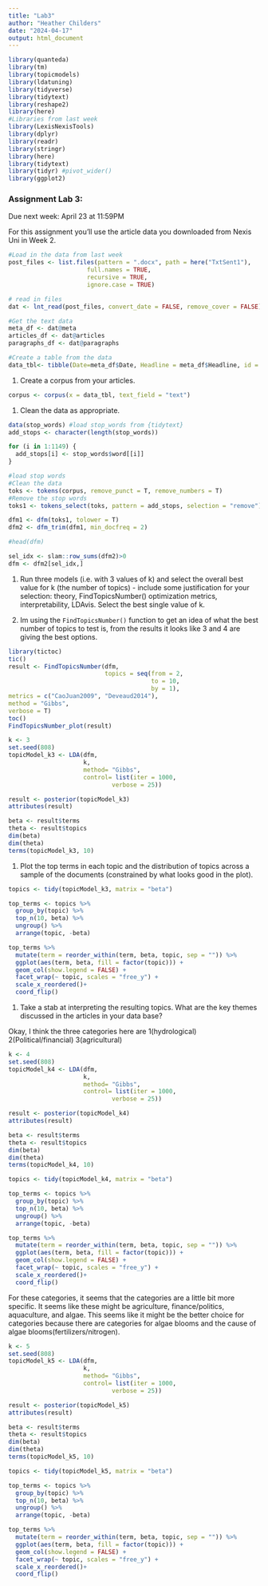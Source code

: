 ```yaml
---
title: "Lab3"
author: "Heather Childers"
date: "2024-04-17"
output: html_document
---
```


```r
library(quanteda)
library(tm)
library(topicmodels)
library(ldatuning)
library(tidyverse)
library(tidytext)
library(reshape2)
library(here)
#Libraries from last week
library(LexisNexisTools)
library(dplyr)
library(readr)
library(stringr)
library(here)
library(tidytext)
library(tidyr) #pivot_wider()
library(ggplot2)
```

### Assignment Lab 3:

Due next week: April 23 at 11:59PM

For this assignment you'll use the article data you downloaded from Nexis Uni in Week 2.

```r
#Load in the data from last week
post_files <- list.files(pattern = ".docx", path = here("TxtSent1"),
                      full.names = TRUE, 
                      recursive = TRUE, 
                      ignore.case = TRUE)

# read in files
dat <- lnt_read(post_files, convert_date = FALSE, remove_cover = FALSE)

#Get the text data
meta_df <- dat@meta
articles_df <- dat@articles
paragraphs_df <- dat@paragraphs

#Create a table from the data
data_tbl<- tibble(Date=meta_df$Date, Headline = meta_df$Headline, id = articles_df$ID, text = articles_df$Article)
```

1.  Create a corpus from your articles.

```r
corpus <- corpus(x = data_tbl, text_field = "text")
```

1.  Clean the data as appropriate.

```r
data(stop_words) #load stop_words from {tidytext}
add_stops <- character(length(stop_words))

for (i in 1:1149) {
  add_stops[i] <- stop_words$word[[i]]
}
```

```r
#load stop words
#Clean the data
toks <- tokens(corpus, remove_punct = T, remove_numbers = T)
#Remove the stop words
toks1 <- tokens_select(toks, pattern = add_stops, selection = "remove")

dfm1 <- dfm(toks1, tolower = T)
dfm2 <- dfm_trim(dfm1, min_docfreq = 2)

#head(dfm)

sel_idx <- slam::row_sums(dfm2)>0
dfm <- dfm2[sel_idx,]
```

1.  Run three models (i.e. with 3 values of k) and select the overall best value for k (the number of topics) - include some justification for your selection: theory, FindTopicsNumber() optimization metrics, interpretability, LDAvis. Select the best single value of k.

2.  Im using the `FindTopicsNumber()` function to get an idea of what the best number of topics to test is, from the results it looks like 3 and 4 are giving the best options.

```r
library(tictoc)
tic()
result <- FindTopicsNumber(dfm,
                           topics = seq(from = 2, 
                                        to = 10, 
                                        by = 1),
metrics = c("CaoJuan2009", "Deveaud2014"),
method = "Gibbs",
verbose = T)
toc()
FindTopicsNumber_plot(result)
```

```r
k <- 3
set.seed(808)
topicModel_k3 <- LDA(dfm,
                     k, 
                     method= "Gibbs",
                     control= list(iter = 1000,
                             verbose = 25))
```

```r
result <- posterior(topicModel_k3)
attributes(result)

beta <- result$terms
theta <- result$topics
dim(beta)
dim(theta)
terms(topicModel_k3, 10)
```

1.  Plot the top terms in each topic and the distribution of topics across a sample of the documents (constrained by what looks good in the plot).

```r
topics <- tidy(topicModel_k3, matrix = "beta")

top_terms <- topics %>%
  group_by(topic) %>%
  top_n(10, beta) %>%
  ungroup() %>%
  arrange(topic, -beta)

top_terms %>%
  mutate(term = reorder_within(term, beta, topic, sep = "")) %>%
  ggplot(aes(term, beta, fill = factor(topic))) +
  geom_col(show.legend = FALSE) +
  facet_wrap(~ topic, scales = "free_y") +
  scale_x_reordered()+
  coord_flip()

```

1.  Take a stab at interpreting the resulting topics. What are the key themes discussed in the articles in your data base?

Okay, I think the three categories here are 1(hydrological) 2(Political/financial) 3(agricultural)

```r
k <- 4
set.seed(808)
topicModel_k4 <- LDA(dfm,
                     k, 
                     method= "Gibbs",
                     control= list(iter = 1000,
                             verbose = 25))
```

```r
result <- posterior(topicModel_k4)
attributes(result)

beta <- result$terms
theta <- result$topics
dim(beta)
dim(theta)
terms(topicModel_k4, 10)

topics <- tidy(topicModel_k4, matrix = "beta")

top_terms <- topics %>%
  group_by(topic) %>%
  top_n(10, beta) %>%
  ungroup() %>%
  arrange(topic, -beta)

top_terms %>%
  mutate(term = reorder_within(term, beta, topic, sep = "")) %>%
  ggplot(aes(term, beta, fill = factor(topic))) +
  geom_col(show.legend = FALSE) +
  facet_wrap(~ topic, scales = "free_y") +
  scale_x_reordered()+
  coord_flip()
```

For these categories, it seems that the categories are a little bit more specific. It seems like these might be agriculture, finance/politics, aquaculture, and algae. This seems like it might be the better choice for categories because there are categories for algae blooms and the cause of algae blooms(fertilizers/nitrogen).

```r
k <- 5
set.seed(808)
topicModel_k5 <- LDA(dfm,
                     k, 
                     method= "Gibbs",
                     control= list(iter = 1000,
                             verbose = 25))
```

```r
result <- posterior(topicModel_k5)
attributes(result)

beta <- result$terms
theta <- result$topics
dim(beta)
dim(theta)
terms(topicModel_k5, 10)

topics <- tidy(topicModel_k5, matrix = "beta")

top_terms <- topics %>%
  group_by(topic) %>%
  top_n(10, beta) %>%
  ungroup() %>%
  arrange(topic, -beta)

top_terms %>%
  mutate(term = reorder_within(term, beta, topic, sep = "")) %>%
  ggplot(aes(term, beta, fill = factor(topic))) +
  geom_col(show.legend = FALSE) +
  facet_wrap(~ topic, scales = "free_y") +
  scale_x_reordered()+
  coord_flip()
```
